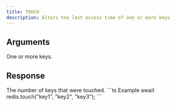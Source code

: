```yaml
---
title: TOUCH
description: Alters the last access time of one or more keys
---
```



## Arguments

<ParamField body="keys" type="...string[]" required>
  One or more keys.
</ParamField>

## Response

<ResponseField type="integer" required>
  The number of keys that were touched.
</ResponseField>

<RequestExample>
```ts Example
await redis.touch("key1", "key2", "key3");
```
</RequestExample>
